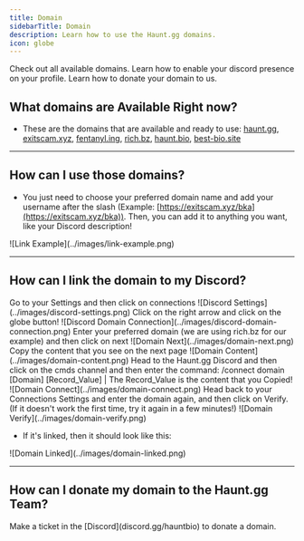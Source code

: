 ---
title: Domain
sidebarTitle: Domain
description: Learn how to use the Haunt.gg domains.
icon: globe
---

<div className="mobile-only">
<Card title="Available Domains" icon="circle-1" href="../guides/domain#what-domains-are-available-right-now%3F" horizontal>
Check out all available domains.
</Card>

<Card title="Link the Domain(s) to your Discord Account" icon="circle-2" href="../guides/domain#how-can-i-link-the-domain-to-my-discord%3F" horizontal>
Learn how to enable your discord presence on your profile.
</Card>

<Card title="Donate Domain" icon="circle-3" href="../guides/domain#how-can-i-donate-my-domain-to-the-haunt-gg-team%3F" horizontal>
Learn how to donate your domain to us.
</Card>
</div>

## What domains are Available Right now?

- These are the domains that are available and ready to use: [haunt.gg](https://haunt.gg/), [exitscam.xyz](https://exitscam.xyz/), [fentanyl.ing](https://fentanyl.ing), [rich.bz](https://rich.bz/), [haunt.bio](https://haunt.bio/), [best-bio.site](https://best-bio.site)

---

## How can I use those domains?

- You just need to choose your preferred domain name and add your username after the slash (Example: [https://exitscam.xyz/bka](https://exitscam.xyz/bka)). Then, you can add it to anything you want, like your Discord description!

<Frame>
    ![Link Example](../images/link-example.png)
</Frame>

---

## How can I link the domain to my Discord?

<Steps>
    <Step title="Go to your Discord Settings">
        Go to your Settings and then click on connections
        <Frame>
            ![Discord Settings](../images/discord-settings.png)
        </Frame>
    </Step>
    <Step title="Add a Domain Connection">
        Click on the right arrow and click on the globe button!
        <Frame>
            ![Discord Domain Connection](../images/discord-domain-connection.png)
        </Frame>
    </Step>
    <Step title="Enter the Domain that you want">
        Enter your preferred domain (we are using rich.bz for our example) and then click on next
        <Frame>
            ![Domain Next](../images/domain-next.png)
        </Frame>
    </Step>
    <Step title="Copy the Content">
        Copy the content that you see on the next page
        <Frame>
            ![Domain Content](../images/domain-content.png)
        </Frame>
    </Step>
    <Step title="Head to the Haunt.gg Discord">
        Head to the Haunt.gg Discord and then click on the cmds channel and then enter the command: /connect domain [Domain] [Record_Value] | The Record_Value is the content that you Copied!
        <Frame>
            ![Domain Connect](../images/domain-connect.png)
        </Frame>
    </Step>
    <Step title="Head back to your Settings">
        Head back to your Connections Settings and enter the domain again, and then click on Verify. (If it doesn't work the first time, try it again in a few minutes!) 
        <Frame>
            ![Domain Verify](../images/domain-verify.png)
        </Frame>
    </Step>
</Steps>

- If it's linked, then it should look like this:

<Frame>
    ![Domain Linked](../images/domain-linked.png)
</Frame>

---

## How can I donate my domain to the Haunt.gg Team?

<Note>
   Make a ticket in the [Discord](discord.gg/hauntbio) to donate a domain.
</Note>
